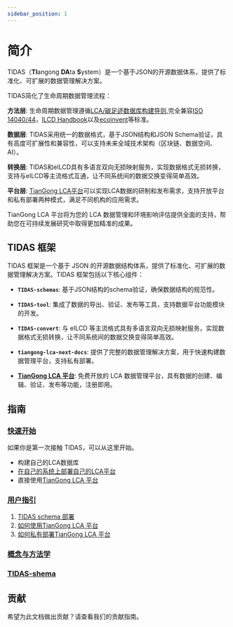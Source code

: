```yaml
---
sidebar_position: 1
---
```


# 简介

TIDAS（**TI**angong **DA**ta **S**ystem）是一个基于JSON的开源数据体系，提供了标准化、可扩展的数据管理解决方案。

TIDAS简化了生命周期数据管理流程：

  **方法层**: 生命周期数据管理遵循[LCA/碳足迹数据库构建导则](https://www.carbonfootprint.network/docs/category/lca-database-guideline),完全兼容[ISO 14040/44](https://www.iso.org/home.html)，[ILCD Handbook](https://eplca.jrc.ec.europa.eu/ilcd.html)以及[ecoinvent](https://www.ecoinvent.org/)等标准。

  **数据层**: TIDAS采用统一的数据格式，基于JSON结构和JSON Schema验证，具有高度可扩展性和兼容性，可以支持未来全域技术架构（区块链、数据空间、AI）。

  **转换层**: TIDAS和eILCD具有多语言双向无损映射服务，实现数据格式无损转换，支持与eILCD等主流格式互通，让不同系统间的数据交换变得简单高效。

  **平台层**: [TianGong LCA平台](https://docs.tiangong.earth/)可以实现LCA数据的研制和发布需求，支持开放平台和私有部署两种模式，满足不同机构的应用需求。


<TidasImage filename="TIDAS" />


TianGong LCA 平台将为您的 LCA 数据管理和环境影响评估提供全面的支持，帮助您在可持续发展研究中取得更加精准的成果。

## TIDAS 框架

TIDAS 框架是一个基于 JSON 的开源数据结构体系，提供了标准化、可扩展的数据管理解决方案。TIDAS 框架包括以下核心组件：

  - **`TIDAS-schemas`**: 基于JSON结构的schema验证，确保数据结构的规范性。

  - **`TIDAS-tool`**: 集成了数据的导出、验证、发布等工具，支持数据平台功能模块的开发。

  - **`TIDAS-convert`**: 与 eILCD 等主流格式具有多语言双向无损映射服务，实现数据格式无损转换，让不同系统间的数据交换变得简单高效。

  - **`tiangong-lca-next-docs`**: 提供了完整的数据管理解决方案，用于快速构建数据管理平台，支持私有部署。

  - **[TianGong LCA 平台](https://docs.tiangong.earth/)**: 免费开放的 LCA 数据管理平台，具有数据的创建、编辑、验证、发布等功能，注册即用。


## 指南

### [快速开始](/docs/Tutorials)

如果你是第一次接触 TIDAS，可以从这里开始。

- 构建自己的LCA数据库
- [在自己的系统上部署自己的LCA平台](https://docs.tiangong.earth/deploy/local-deploy)
- 直接使用[TianGong LCA 平台](https://lca.tiangong.earth)

### [用户指引](/docs/category/user-guide)

1. [TIDAS schema 部署](/docs/user-guide/TIDAS-Schema)
2. [如何使用TianGong LCA 平台](https://docs.tiangong.earth/)
3. [如何私有部署TianGong LCA 平台](https://docs.tiangong.earth/deploy/local-deploy)

### [概念与方法学](/docs/resources-and-support)

### [TIDAS-shema](/docs/json-schema)

## 贡献

希望为此文档做出贡献？请查看我们的贡献指南。

